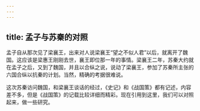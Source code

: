 ```yaml
---
---
---
```

title: 孟子与苏秦的对照
---




孟子自从那次见了梁襄王，出来对人说梁襄王“望之不似人君”以后，就离开了魏国。这应该是梁惠王刚刚去世，襄王即位那一年的事情。梁襄王二年，苏秦大约就在孟子之后，又到了魏国，并且以合纵之说，说动了梁襄王，参加了苏秦所主张的六国合纵以抗秦的计划。当然，精确的考据很难说。

这次苏秦访问魏国，和梁襄王谈话的经过，《史记》和《战国策》都有记述，内容差不多，但是《战国策》的记载比较详细而精彩。现在引用到这里，我们可以对照起来，做一些研究。